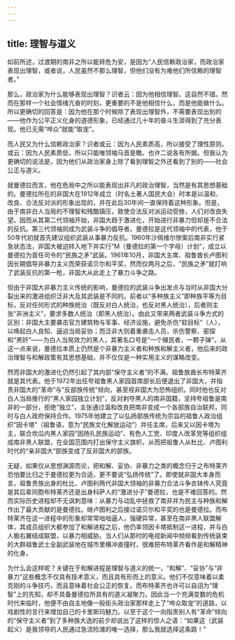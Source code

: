 ```yaml
---
---
---
```

title: 理智与道义
---



如前所述，过渡期的南非之所以能转危为安，是因为“人民信赖政治家，而政治家表现出理智，或者说，人民虽然不那么理智，但他们没有为难他们所信赖的理智者。”

那么，政治家为什么能够表现出理智？识者云：因为他相信理智。这自然不错。然而在那样一个社会情绪亢奋的时刻，更重要的不是他相信什么，而是他能做什么。所以更确切的回答是：因为他在那个时候除了表现出理智外，不需要表现出别的——他作为公平正义化身的道德形象，已经通过几十年的奋斗生涯得到了充分表现。他已无需“哗众”就能“取宠”。

而人民又为什么信赖政治家？识者或云：因为人民素质高，所以接受了理性原则。或云：因为人民素质低，所以只能唯领袖马首是瞻。也许二说各有所据。但我认为更确切的说法是，因为他们从政治家身上除了看到理智之外还看到了别的——社会公正与道义。



就曼德拉而言，他在危局中之所以能表现出非凡的政治理智，当然是有其思想基础的。曼德拉所在的非国大在1912年成立（时名土著人国民大会）时本是以温和、改良、合法反对派的形象出现的，并在此后30年间一直保持着这种形象。但是，由于南非白人当局的不理智和残酷镇压，致使合法反对派运动受挫，人们对改良失望。因而从其第二代领袖开始，非国大趋于激进化，开始进行非暴力但却是不合法的反抗。第三代领袖则成为武装斗争的倡导者。曼德拉是这代领袖中的代表，他于50年代初就首先建议组织武装从事暴力反抗。1960年沙佩维尔惨案后南非实行紧急状态法，非国大被迫转入地下并实行“M（曼德拉的第一个字母）计划”，成立以曼德拉为首任司令的“民族之矛”武装。1961年10月，非国大主席、祖鲁酋长卢图利因长期倡导非暴力主义而荣获诺贝尔和平奖，然而仅两月之后，“民族之矛”就打响了武装反抗的第一枪，非国大从此走上了暴力斗争之路。

但由于非国大非暴力主义传统的影响，曼德拉的武装斗争出发点与当时从非国大分裂出来的激进组织泛非大及其武装是不同的。前者以“多种族主义”即种族平等为目标，反对任何形式的种族统治（既反对白人统治，也反对黑人统治），后者则主张“非洲主义”，要求多数人统治（即黑人统治）。由此又带来两者武装斗争方式的区别：非国大主要袭击官方建筑物与军事、经济设施，避免杀伤“软目标”（人），以唤起白人良知、逼迫当局妥协；而泛非大则着重袭击人员，杀伤警察、密探和“黑奸”——为白人当局效力的黑人，其著名口号是“一个殖民者，一颗子弹”。从这一点来说，曼德拉本质上仍然是个非暴力主义者和种族和解主义者，他后来的政治理智与和解政策有其思想基础，并不仅仅是一种实用主义的谋略改变。

然而非国大的激进化仍然引起了其内部“保守主义者”的不满。祖鲁族酋长布特莱齐就是其代表。他于1972年出任夸祖鲁黑人家园首席部长后便退出了非国大，并指责非国大的“革命”与“反部族传统”倾向，甚至视非国大为恐怖组织。同时他也反对白人当局推行的“黑人家园独立计划”，反对剥夺黑人的南非国籍，坚持夸祖鲁是南非的一部分，拒绝“独立”，主张通过温和改良把南非变成一个各部族自治联邦，同时与白人政府保持合作。1975年他建立了以弘扬部族传统为宗旨的祖鲁人政治组织“因卡塔”（祖鲁语，意为“民族文化解放运动”）并任主席，后来又以因卡塔为主，联合坎瓜内黑人家园“因扬扎民族运动”、有色人工党、印度人改革党等组织组成南非黑人联盟，在全国范围内打出保守主义旗帜，从而把祖鲁人从杜比、卢图利时代的“亲非国大”部族变成了反非国大的部族。



无疑，如果仅从思想渊源而论，把和解、妥协、非暴力之类的概念归于之布特莱齐恐怕要比归之于曼德拉更为合适，更不要说“弘扬传统”了。即使就非国大本身而言，祖鲁贵族出身的杜比、卢图利两代非国大领袖的非暴力合法斗争衣钵传人究竟是其后辈同胞布特莱齐还是出身科萨人的“激进分子”曼德拉，也是不难回答的。然而实际历史进程却不无讽刺意味：从暴力与动乱中拯救了南非并为民主与种族和解作出了最大贡献的是曼德拉。继卢图利之后接过诺贝尔和平奖的也是曼德拉。而布特莱齐在这一进程中的形象却常常咄咄逼人，强硬异常，甚至在南非黑人联盟解体，其成员组织大都参加了和解进程之后，他仍率领因卡塔抵制这一进程，并与白人极右翼结成联盟，以暴力相威胁。当人们从那时的电视新闻中频频看到传统装束的大群祖鲁武士全副武装地在城市里横冲直撞时，很难把布特莱齐看作是和解精神的化身。

为什么会这样呢？关键在于和解进程是理智与道义的统一，“和解”、“妥协”与“非暴力”这些概念不仅具有技术意义，而且具有形而上的意义。他们不仅意味着以柔克刚的斗争技巧，而且意味着社会公正的恢复。而布特莱齐也许可以自诩为“理智”上的先知，却不具备曼德拉所具有的道义凝聚力。因此当一个充满变数的危机时代来临时，他便不由自主地像一般街头政治家那样走上了“哗众取宠”的道路，以戏剧性的言行来增加自己的卡里斯玛魅力。以至于这个一向指责别人有“革命”倾向的“保守主义者”到了多种族大选的前夕却说出了这样的惊人之语：“如果这（武装起义）是我领导的人民通过急流险滩的唯一选择，那么我就选择这条路！”